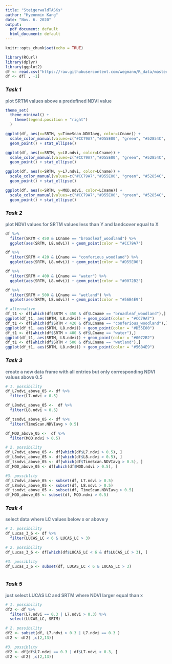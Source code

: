 ```yaml
---
title: "SteigerwaldTASKs"
author: "Hyeonmin Kang"
date: "Nov. 6. 2020"
output:
  pdf_document: default
  html_document: default
---
```


```r
knitr::opts_chunk$set(echo = TRUE)

library(RCurl)
library(dplyr)
library(ggplot2)
df <- read.csv("https://raw.githubusercontent.com/wegmann/R_data/master/Steigerwald_sample_points_all_data_subset_withNames.csv")
df <- df[ , -1]
```

### ***Task 1***
**<span style="color:SlateGrey"> plot SRTM values above a predefined NDVI value</span>**

```r
theme_set(
  theme_minimal() +
    theme(legend.position = "right")
  )

ggplot(df, aes(x=SRTM, y=TimeScan.NDVIavg, color=LCname)) +
  scale_color_manual(values=c("#CC79A7","#D55E00", "green", "#52854C", "black", "red", "#0072B2", "#56B4E9")) +
  geom_point() + stat_ellipse()

ggplot(df, aes(x=SRTM, y=L8.ndvi, color=LCname)) +
  scale_color_manual(values=c("#CC79A7","#D55E00", "green", "#52854C", "black", "red", "#0072B2", "#56B4E9")) +
  geom_point() + stat_ellipse()

ggplot(df, aes(x=SRTM, y=L7.ndvi, color=LCname)) +
  scale_color_manual(values=c("#CC79A7","#D55E00", "green", "#52854C", "black", "red", "#0072B2", "#56B4E9")) +
  geom_point() + stat_ellipse()

ggplot(df, aes(x=SRTM, y=MOD.ndvi, color=LCname)) +
  scale_color_manual(values=c("#CC79A7","#D55E00", "green", "#52854C", "black", "red", "#0072B2", "#56B4E9")) +
  geom_point() + stat_ellipse()

```

### ***Task 2***
**<span style="color:SlateGrey"> plot NDVI values for SRTM values less than Y and landcover equal to X</span>**

```r
df %>% 
  filter(SRTM < 450 & LCname == "broadleaf_woodland") %>%
  ggplot(aes(SRTM, L8.ndvi)) + geom_point(color = "#CC79A7") 

df %>% 
  filter(SRTM < 420 & LCname == "conferious_woodland") %>%
  ggplot(aes(SRTM, L8.ndvi)) + geom_point(color = "#D55E00") 

df %>% 
  filter(SRTM < 400 & LCname == "water") %>%
  ggplot(aes(SRTM, L8.ndvi)) + geom_point(color = "#0072B2") 

df %>% 
  filter(SRTM < 500 & LCname == "wetland") %>%
  ggplot(aes(SRTM, L8.ndvi)) + geom_point(color = "#56B4E9") 
```

```r
# alternative 
df_t1 <- df[which(df$SRTM < 450 & df$LCname == "broadleaf_woodland"),]
ggplot(df_t1, aes(SRTM, L8.ndvi)) + geom_point(color = "#CC79A7") 
df_t1 <- df[which(df$SRTM < 420 & df$LCname == "conferious_woodland"),]
ggplot(df_t1, aes(SRTM, L8.ndvi)) + geom_point(color = "#D55E00") 
df_t1 <- df[which(df$SRTM < 400 & df$LCname == "water"),]
ggplot(df_t1, aes(SRTM, L8.ndvi)) + geom_point(color = "#0072B2") 
df_t1 <- df[which(df$SRTM < 500 & df$LCname == "wetland"),]
ggplot(df_t1, aes(SRTM, L8.ndvi)) + geom_point(color = "#56B4E9") 
```

### ***Task 3***
**<span style="color:SlateGrey"> create a new data frame with all entries but only corresponding NDVI values above 0.5</span>**
```r
# 1. possibility
df_L7ndvi_above_05 <- df %>% 
  filter(L7.ndvi > 0.5) 

df_L8ndvi_above_05 <-  df %>% 
  filter(L8.ndvi > 0.5) 

df_tsndvi_above_05 <- df %>% 
  filter(TimeScan.NDVIavg > 0.5) 

df_MOD_above_05 <-  df %>% 
  filter(MOD.ndvi > 0.5) 

# 2. possibility
df_L7ndvi_above_05 <- df[which(df$L7.ndvi > 0.5), ]
df_L8ndvi_above_05 <- df[which(df$L8.ndvi > 0.5), ]
df_tsndvi_above_05 <- df[which(df$TimeScan.NDVIavg > 0.5), ]
df_MOD_above_05 <- df[which(df$MOD.ndvi > 0.5), ]

#3. possiblity 
df_L7ndvi_above_05 <- subset(df, L7.ndvi > 0.5) 
df_L8ndvi_above_05 <- subset(df, L8.ndvi > 0.5)
df_tsndvi_above_05 <- subset(df, TimeScan.NDVIavg > 0.5)
df_MOD_above_05 <- subset(df, MOD.ndvi > 0.5)
```

### ***Task 4***
**<span style="color:SlateGrey"> select data where LC values below x or above y</span>**
```r
# 1. possibility
df_Lucas_3_6 <- df %>% 
  filter(LUCAS_LC < 6 & LUCAS_LC > 3) 

# 2. possibility
df_Lucas_3_6 <- df[which(df$LUCAS_LC < 6 & df$LUCAS_LC > 3), ]

#3. possiblity 
df_Lucas_3_6 <- subset(df, LUCAS_LC < 6 & LUCAS_LC > 3) 



```

### ***Task 5***
**<span style="color:SlateGrey">just select LUCAS LC and SRTM where NDVI larger equal than x</span>**
```r
# 1. possibility
df2 <- df %>% 
  filter(L7.ndvi == 0.3 | L7.ndvi > 0.3) %>% 
  select(LUCAS_LC, SRTM) 

# 2. possibility
df2 <- subset(df, L7.ndvi > 0.3 | L7.ndvi == 0.3 )
df2 <- df2[ ,c(2,13)]

#3. possiblity 
df2 <- df[df$L7.ndvi == 0.3 | df$L7.ndvi > 0.3, ]
df2 <- df2[ ,c(2,13)]



```